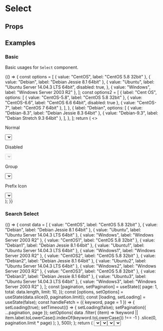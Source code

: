 <!-- @format -->


<Meta title="Components/Select" component={Select} />

# Select

## Props

<Props of={Select} />

## Examples

### Basic

Basic usages for `Select` component.

<Preview>
  <Story name="select">
    {() => {
      const options = [
        { value: "CentOS", label: "CentOS 5.8 32bit" },
        { value: "Debian", label: "Debian Jessie 8.1 64bit" },
        {
          value: "Ubuntu",
          label: "Ubuntu Server 14.04.3 LTS 64bit",
          disabled: true,
        },
        { value: "Windows", label: "Windows Server 2003 R2" },
      ];
      const options2 = [
        {
          label: "Cent OS",
          options: [
            { value: "CentOS-5.8", label: "CentOS 5.8 32bit" },
            { value: "CentOS-6.6", label: "CentOS 6.6 64bit", disabled: true },
            { value: "CentOS-7", label: "CentOS 7 64bit" },
          ],
        },
        {
          label: "Debian",
          options: [
            { value: "Debian-8.3", label: "Debian Jessie 8.3 64bit" },
            { value: "Debian-9.3", label: "Debian Stretch 9.3 64bit" },
          ],
        },
      ];
      return (
        <>
          <div>
            <p>Normal</p>
            <Select name="select" options={options} />
          </div>
          <div style={{ marginTop: "10px" }}>
            <p>Disabled</p>
            <Select name="select" disabled options={options} />
          </div>
          <div style={{ marginTop: "10px" }}>
            <p>Group</p>
            <Select options={options2} name="select" defaultValue="center" />
          </div>
          <div style={{ marginTop: "10px" }}>
            <p>Prefix Icon</p>
            <Select
              prefixIcon={<Icon name="cluster" />}
              options={options}
              name="select"
              defaultValue="center"
            />
          </div>
        </>
      );
    }}
  </Story>
</Preview>

### Search Select

<Preview>
  <Story name="select-search">
    {() => {
      const data = [
        { value: "CentOS", label: "CentOS 5.8 32bit" },
        { value: "Debian", label: "Debian Jessie 8.1 64bit" },
        { value: "Ubuntu", label: "Ubuntu Server 14.04.3 LTS 64bit" },
        { value: "Windows", label: "Windows Server 2003 R2" },
        { value: "CentOS1", label: "CentOS 5.8 32bit" },
        { value: "Debian1", label: "Debian Jessie 8.1 64bit" },
        { value: "Ubuntu1", label: "Ubuntu Server 14.04.3 LTS 64bit" },
        { value: "Windows1", label: "Windows Server 2003 R2" },
        { value: "CentOS2", label: "CentOS 5.8 32bit" },
        { value: "Debian2", label: "Debian Jessie 8.1 64bit" },
        { value: "Ubuntu2", label: "Ubuntu Server 14.04.3 LTS 64bit" },
        { value: "Windows2", label: "Windows Server 2003 R2" },
        { value: "CentOS3", label: "CentOS 5.8 32bit" },
        { value: "Debian3", label: "Debian Jessie 8.1 64bit" },
        { value: "Ubuntu3", label: "Ubuntu Server 14.04.3 LTS 64bit" },
        { value: "Windows3", label: "Windows Server 2003 R2" },
      ];
      const [pagination, setPagination] = useState({
        page: 1,
        total: data.length,
        limit: 10,
      });
      const [options, setOptions] = useState(data.slice(0, pagination.limit));
      const [loading, setLoading] = useState(false);
      const handleFetch = ({ keyword, page = 1 }) => {
        setLoading(true);
        setTimeout(() => {
          setLoading(false);
          setPagination({ ...pagination, page });
          setOptions(
            data
              .filter(
                (item) =>
                  !keyword ||
                  item.label.toLowerCase().indexOf(keyword.toLowerCase()) !== -1
              )
              .slice(0, pagination.limit * page)
          );
        }, 500);
      };
      return (
        <Select
          searchable
          name="select-search"
          options={options}
          pagination={pagination}
          onFetch={handleFetch}
          isLoading={loading}
          clearable
        />
      );
    }}
  </Story>
</Preview>

### Multi Select

<Preview>
  <Story name="select-multi">
    {() => {
      const options = [
        { value: "CentOS", label: "CentOS 5.8 32bit" },
        { value: "Debian", label: "Debian Jessie 8.1 64bit" },
        {
          value: "Ubuntu",
          label: "Ubuntu Server 14.04.3 LTS 64bit",
          disabled: true,
        },
        { value: "Windows", label: "Windows Server 2003 R2" },
      ];
      return <Select multi name="select-multi" options={options} />;
    }}
  </Story>
</Preview>

### Multi Search Select

<Preview>
  <Story name="select-multi-searchable">
    {() => {
      const options = [
        { value: "CentOS", label: "CentOS 5.8 32bit" },
        { value: "Debian", label: "Debian Jessie 8.1 64bit" },
        {
          value: "Ubuntu",
          label: "Ubuntu Server 14.04.3 LTS 64bit",
          disabled: true,
        },
        { value: "Windows", label: "Windows Server 2003 R2" },
      ];
      return <Select multi searchable name="select-multi" options={options} />;
    }}
  </Story>
</Preview>

### Custom Select Render

<Preview>
  <Story name="select-render">
    {() => {
      const options = [
        { value: "CentOS", label: "CentOS 5.8 32bit" },
        { value: "Debian", label: "Debian Jessie 8.1 64bit" },
        {
          value: "Ubuntu",
          label: "Ubuntu Server 14.04.3 LTS 64bit",
          disabled: true,
        },
        { value: "Windows", label: "Windows Server 2003 R2" },
      ];
      const optionRenderer = (option) => (
        <span className="option-with-icon">
          <Icon
            name="cluster"
            style={{ marginRight: 6, verticalAlign: "middle" }}
            type="light"
          />
          <span>{option.label}</span>
        </span>
      );
      const valueRenderer = (option) => (
        <span className="option-with-icon">
          <Icon
            name="cluster"
            style={{ marginRight: 6, verticalAlign: "middle" }}
          />
          <span>{option.label}</span>
        </span>
      );
      return (
        <Select
          name="select-render"
          optionRenderer={optionRenderer}
          valueRenderer={valueRenderer}
          options={options}
        />
      );
    }}
  </Story>
</Preview>

